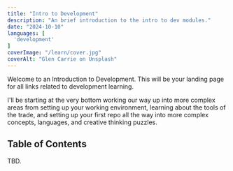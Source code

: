 ```yaml
---
title: "Intro to Development"
description: "An brief introduction to the intro to dev modules."
date: "2024-10-10"
languages: [
  'development'
]
coverImage: "/learn/cover.jpg"
coverAlt: "Glen Carrie on Unsplash"
---
```


Welcome to an Introduction to Development. This will be your landing page for all links related to development learning.

I'll be starting at the very bottom working our way up into more complex areas from setting up your working environment, learning about the tools of the trade, and setting up your first repo all the way into more complex concepts, languages, and creative thinking puzzles.

## Table of Contents
TBD.
